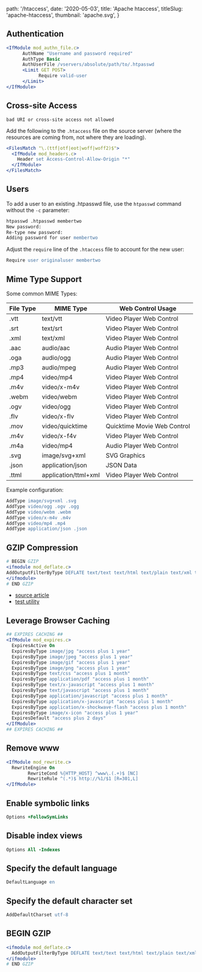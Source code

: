 
  path: '/htaccess',
  date: '2020-05-03',
  title: 'Apache htaccess',
  titleSlug: 'apache-htaccess',
  thumbnail: 'apache.svg',
}

## Authentication

```apache
<IfModule mod_authn_file.c>
      AuthName "Username and password required"
      AuthType Basic
      AuthUserFile /vservers/absolute/path/to/.htpasswd
      <Limit GET POST>
            Require valid-user
      </Limit>
</IfModule>
```

## Cross-site Access

`bad URI or cross-site access not allowed`

Add the following to the `.htaccess` file on the source server (where the resources are coming from, not where they are loading).

```apache
<FilesMatch "\.(ttf|otf|eot|woff|woff2)$">
  <IfModule mod_headers.c>
    Header set Access-Control-Allow-Origin "*"
  </IfModule>
</FilesMatch>
```

## Users

To add a user to an existing .htpasswd file, use the `htpasswd` command without the `-c` parameter:

```apache
htpasswd .htpasswd membertwo
New password:
Re-type new password:
Adding password for user membertwo
```

Adjust the `require` line of the `.htaccess` file to account for the new user:

```apache
Require user originaluser membertwo
```

## Mime Type Support

Some common MIME Types:

| File Type | MIME Type            | Web Control Usage           |
| --------- | -------------------- | --------------------------- |
| .vtt      | text/vtt             | Video Player Web Control    |
| .srt      | text/srt             | Video Player Web Control    |
| .xml      | text/xml             | Video Player Web Control    |
| .aac      | audio/aac            | Audio Player Web Control    |
| .oga      | audio/ogg            | Audio Player Web Control    |
| .mp3      | audio/mpeg           | Audio Player Web Control    |
| .mp4      | video/mp4            | Video Player Web Control    |
| .m4v      | video/x-m4v          | Video Player Web Control    |
| .webm     | video/webm           | Video Player Web Control    |
| .ogv      | video/ogg            | Video Player Web Control    |
| .flv      | video/x-flv          | Video Player Web Control    |
| .mov      | video/quicktime      | Quicktime Movie Web Control |
| .m4v      | video/x-f4v          | Video Player Web Control    |
| .m4a      | video/mp4            | Audio Player Web Control    |
| .svg      | image/svg+xml        | SVG Graphics                |
| .json     | application/json     | JSON Data                   |
| .ttml     | application/ttml+xml | Video Player Web Control    |

Example configuration:

```apache
AddType image/svg+xml .svg
AddType video/ogg .ogv .ogg
AddType video/webm .webm
AddType video/x-m4v .m4v
AddType video/mp4 .mp4
AddType application/json .json
```

## GZIP Compression

```apache
# BEGIN GZIP
<ifmodule mod_deflate.c>
AddOutputFilterByType DEFLATE text/text text/html text/plain text/xml text/css application/x-javascript application/javascript
</ifmodule>
# END GZIP
```

- [source article](https://css-tricks.com/snippets/htaccess/active-gzip-compression/)
- [test utility](http://www.whatsmyip.org/http-compression-test/)

## Leverage Browser Caching

```apache
## EXPIRES CACHING ##
<IfModule mod_expires.c>
  ExpiresActive On
  ExpiresByType image/jpg "access plus 1 year"
  ExpiresByType image/jpeg "access plus 1 year"
  ExpiresByType image/gif "access plus 1 year"
  ExpiresByType image/png "access plus 1 year"
  ExpiresByType text/css "access plus 1 month"
  ExpiresByType application/pdf "access plus 1 month"
  ExpiresByType text/x-javascript "access plus 1 month"
  ExpiresByType text/javascript "access plus 1 month"
  ExpiresByType application/javascript "access plus 1 month"
  ExpiresByType application/x-javascript "access plus 1 month"
  ExpiresByType application/x-shockwave-flash "access plus 1 month"
  ExpiresByType image/x-icon "access plus 1 year"
  ExpiresDefault "access plus 2 days"
</IfModule>
## EXPIRES CACHING ##
```

## Remove www

```apache
<IfModule mod_rewrite.c>
  RewriteEngine On
        RewriteCond %{HTTP_HOST} ^www\.(.+)$ [NC]
        RewriteRule ^(.*)$ http://%1/$1 [R=301,L]
</IfModule>
```

## Enable symbolic links

```apache
Options +FollowSymLinks
```

## Disable index views

```apache
Options All -Indexes
```

## Specify the default language

```apache
DefaultLanguage en
```

## Specify the default character set

```apache
AddDefaultCharset utf-8
```

## BEGIN GZIP

```apache
<ifmodule mod_deflate.c>
  AddOutputFilterByType DEFLATE text/text text/html text/plain text/xml text/css application/x-javascript application/javascript
</ifmodule>
# END GZIP
```

